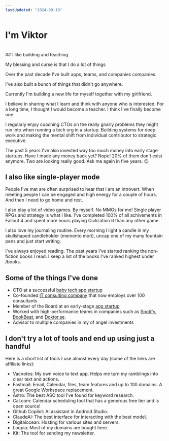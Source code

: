 ```yaml
---
lastUpdated: "2024-09-19"
---
```


# I'm Viktor  
<br/>
## I like building and teaching

My blessing and curse is that I do a lot of things

Over the past decade I've built <Link href="https://doktor.se/">apps</Link>, <Link href="https://babyjourney.se/">teams</Link>, and companies <Link href="https://www.devies.se/">companies</Link>. 

I've also built a <Link href="https://affirmado.com/">bunch</Link> <Link href="https://stockiful.com/">of</Link> <Link href="https://dailystoicwisdom.app/">things</Link> that didn't go anywhere.

<Link href="/now">Currently</Link> I'm building a new life for myself together with my girlfriend.

I believe in <Link href="/newsletter">sharing</Link> what I learn and think with anyone who is interested. For a long time, I thought I would become a teacher. I think I've finally become one.


I regularly enjoy <Link href="/naas">coaching CTOs</Link> on the really gnarly problems they might run into when running a tech org in a startup. Building systems for deep work and making the mental shift from individual contributor to strategic executive.

The past 5 years I've also invested way too much money into <Link href="/portfolio">early stage startups</Link>. Have I made any money back yet? Nope! 20% of them don't exist anymore. Two are looking really good. Ask me again in five years. 😉

## I also like single-player mode

People I've met are often surprised to hear that I am an introvert. When meeting people I can be engaged and high energy for a couple of hours. And then I need to go home and rest.

I also play a lot of video games. By myself. No MMOs for me! Single player RPGs and strategy is what I like. I've completed 100% of all achivements in Fallout 4 and spent more hours playing Civlization 6 than any other game.

I also love my journaling routine. Every morning I light a candle in my skullshaped candleholder (memento mori), uncap one of my many fountain pens and just start writing.

I've always enjoyed reading. The past years I've started ranking the non-fiction books I read. I keep a list of the books I've ranked highest under <Link href="/books">/books</Link>.

## Some of the things I've done

- CTO at a successful [baby tech app startup](https://babyjourney.se)
- Co-founded [IT consulting company](https://www.devies.se) that now employs over 100 consultants
- Member of the Board at an early-stage [app startup](https://microshift.app)
- Worked with high-performance teams in companies such as [Spotify](https://carthing.spotify.com/), [BookBeat](https://www.bookbeat.se/), and [Doktor.se](https://doktor.se/).
- Advisor to multiple companies in my <Link href="/portfolio"> of angel investments</Link>

## I don't try a lot of tools and end up using just a handful

Here is a short list of tools I use almost every day (some of the links are affiliate links):

* <Link href="https://vacnotes.com">Vacnotes</Link>: My own voice to text app. Helps me turn my ramblings into clear text and actions.
* <Link href="https://join.fastmail.com/92cbc1be" >Fastmail</Link>: Email, Calendar, files, team features and up to 100 domains. A great Google Workspace replacement.
* <Link href="https://tryastro.app?aff=jmkWL">Astro</Link>: The best ASO tool I've found for keyword research.
* <Link href="https://refer.cal.com/nyblomio">Cal.com</Link>: Calendar scheduling tool that has a generous free tier and is open source!
* <Link href="https://github.com/features/copilot">Github Copilot</Link>: AI assistant in Android Studio.
* <Link href="https://www.anthropic.com/">ClaudeAI</Link>: The best interface for interacting with the best model.
* <Link href="https://m.do.co/c/52c509c9280e">Digitalocean</Link>: Hosting for various sites and servers.
* <Link href="https://loopia.se">Loopia</Link>: Most of my domains are bought here.
* <Link href="https://partners.kit.com/hhdjoeoo52qb">Kit</Link>: The tool for sending my newsletter.
